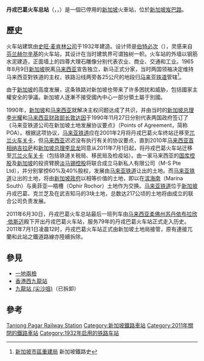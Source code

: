 {{distinguish|丹戎巴葛地铁站}}
{{Infobox station
|style=KTM
 | name=丹戎巴葛火車總站<br />{{lang|ms|Stesen keretapi Tanjong Pagar}}
 | type=舊[[KTM城際鐵路|KTM城際鐵路]]車站
 | image=Tanjong Pagar Railway Station exterior view(1 retouched).jpg
 | image_size=275
 | image_caption=丹戎巴葛火車總站的藝術設計。牆上"F M S R"大字指馬來亞鐵道。
 | address= {{SIN}}岌巴路30號
 | coordinates={{Coord|1|16|22|N|103|50|17|E|region:SG_type:railwaystation}}
 | line=舊[[KTM城際鐵路|KTM城際鐵路]]
 | other=
 | platform=1個[[側式站台|側式站台]]及1個[[島式站台|島式站台]]（分隔為兩個側式站台）
 | tracks=3條（曾為5條）
 | parking=有
 | bicycle=無
 | baggage_check=有
 | passengers=
 | pass_year=
 | pass_percent=
 | pass_system=
 | opened=1932年5月3日
 | closed=2011年7月1日
 | rebuilt=
 | electrified=
 | ADA=No
 | code=
 | owned={{link-en|新加坡土地管理局|Singapore Land Authority}}
 | zone=
 | services=
 | mpassengers=
 | embedded={{designation list|embed=yes|designation1=Singapore|designation1_date=2011年4月9日}}
| other_services      = {{Adjacent stations
|system1=KTM
|line1=North South|left1=武吉知马|right1=
}}
| other_services_collapsible = 
| other_services_header = 旧有服务
}}
'''丹戎巴葛火车总站'''（{{lang-en|Tanjong Pagar Railway Station}}，{{lang-ms|Stesen keretapi Tanjong Pagar}}，{{lang-ta|தஞ்சோங் பகார் ரயில் நிலையம்}}）是一個已停用的[[新加坡|新加坡]]火車站，位於[[新加坡|新加坡]][[岌巴路|岌巴路]]。

== 歷史 ==
火车站建筑由[[史旺·麦肯林公司|史旺·麦肯林公司]]于1932年建造。设计师是[[伯特必次|伯特必次]]（{{lang|en|D.S. Petrovich}}），灵感来自[[芬兰|芬兰]][[赫尔辛基|赫尔辛基]]的火车站，其设计在当时建筑界可谓独树一帜。火车站的外墙以钢筋水泥建造，正面墙上的四尊大理石雕像分别代表农业、商业、交通和工业。1965年8月9日[[新加坡|新加坡]]脱离[[马来西亚|马来西亚]]宣告独立，新马正式分家，当时两国领袖决定维持马来西亚對铁道的主权，铁路沿线两旁各25公尺的地段归[[马来亚铁道|马来亚铁道]]管辖<ref>[http://www.ura.gov.sg/railcorridor/history.html 新加坡市區重建局] {{Wayback|url=http://www.ura.gov.sg/railcorridor/history.html |date=20150222115655 }}新加坡鐵路史</ref>。

由于[[新加坡|新加坡]]的高度发展，这条铁路对新加坡也带来了许多困扰和威胁，包括國家主權安全的爭議。新加坡人逐漸不接受國內中心一部分領土屬于別國。

1990年，[[新加坡|新加坡]]和[[马来西亚|马来西亚]]就解决主权问题达成了共识，并由当时的[[新加坡总理|新加坡总理]][[李光耀|李光耀]]和[[马来西亚财政部长|马来西亚财政部长]][[敦达因|敦达因]]于1990年11月27日分别代表两国政府签订了《马来亚铁道公司在新加坡土地发展协议要点》（Points of Agreement，简称POA）。根据这项协议，[[马来亚铁道|马来亚铁道]]应在2001年2月将丹戎巴葛火车终站迁移至[[兀兰火车关卡|兀兰火车关卡]]，但[[马来西亚|马来西亚]]迟迟没有执行有关的协议要点，直到2010年[[马来西亚首相|马来西亚首相]][[纳吉拉萨|纳吉拉萨]]和[[新加坡总理|新加坡总理]][[李显龙|李显龙]]同意从2011年7月1日起，将丹戎巴葛火车站迁移至[[兀兰火车关卡|兀兰火车关卡]]（包括铁道关税局、移民局及检疫站）。由一家马来西亚的[[国库控股|国库控股]]及[[新加坡|新加坡]]的投资臂膀[[淡马锡控股|淡马锡控股]]将联合成立马新私人有限公司（M-S Pte Ltd），并分别掌控60%及40%股权，发展由[[马来亚铁道|马来亚铁道]]让出的土地。而[[马来亚铁道|马来亚铁道]]让出的土地，将由[[新加坡政府|新加坡政府]]以相等价值的土地，即以在[[滨海南|滨海南]]（Marina South）与奥菲亚—梧槽（Ophir Rochor）土地作为交换。[[马来亚铁道|马来亚铁道]]位于[[新加坡|新加坡]]丹戎巴葛、克兰芝及在武吉知马的3块土地，总数达217公顷的土地将由成立的联合公司负责发展。

2011年6月30日，丹戎巴葛火车总站最后一班列车由[[马来西亚|马来西亚]][[柔佛州|柔佛州]][[苏丹依布拉欣·依斯迈|苏丹依布拉欣·依斯迈]]殿下开出丹戎巴葛火车站，服务79年的丹戎巴葛火车站正式走入历史。2011年7月1日凌晨12时，丹戎巴葛火车站正式由新加坡土地局接管，原有連接兀蘭和此站之鐵道路線亦陸續拆除。

== 參見 ==
* [[一地兩檢|一地兩檢]]
* [[香港西九龍站|香港西九龍站]]
* [[九龍站_(尖沙咀)|九龍站 (尖沙咀)]]（已拆卸）

== 參考 ==
{{reflist}}
{{马来亚铁路西海岸线}}

[[Category:新加坡國家古蹟|Tanjong Pagar Railway Station]]
[[Category:新加坡鐵路車站|Category:新加坡鐵路車站]]
[[Category:2011年關閉的鐵路車站|Category:2011年關閉的鐵路車站]]
[[Category:1932年启用的铁路车站|Category:1932年启用的铁路车站]]